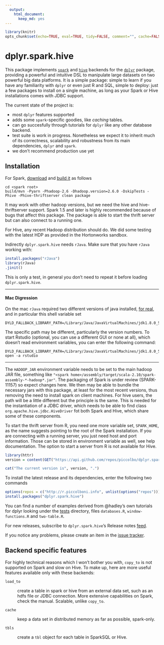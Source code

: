 ```yaml
---
  output:
    html_document:
      keep_md: yes
---
```

```r
library(knitr)
opts_chunk$set(echo=TRUE, eval=TRUE, tidy=FALSE, comment="", cache=FALSE, error=TRUE)
```


# dplyr.spark.hive

This package implements [`spark`](http://spark.apache.org/) and [`hive`](http://hive.apache.org) backends for the [`dplyr`](http://github.com/hadley/dplyr) package, providing a powerful and intuitive DSL to manipulate large datasets on two powerful big data platforms. It is a simple package: simple to learn if you have any familiarity with `dplyr` or even just R and SQL, simple to deploy: just a few packages to install on a single machine, as long as your Spark or Hive installations comes with JDBC support.

The current state of the project is:

 - most `dplyr` features supported
 - adds some `spark`-specific goodies, like *caching* tables.
 - can go succesfully through tutorials for `dplyr` like any other database backend. 
 - test suite is work in progress. Nonetheless we expect it to inherit much of its correctness, scalability and robustness from its main dependencies, `dplyr` and `spark`.
 - we don't recommend production use yet

## Installation

For Spark, [download](https://spark.apache.org/downloads.html) and [build it](https://spark.apache.org/docs/latest/building-spark.html) as follows

```
cd <spark root>
build/mvn -Pyarn -Phadoop-2.6 -Dhadoop.version=2.6.0 -DskipTests -Phive -Phive-thriftserver clean package
```

It may work with other hadoop versions, but we need the hive and hive-thriftserver support. Spark 1.5 and later is highly recommended because of bugs that affect this package. The package is able to start the thrift server but can also connect to a running one.

For Hive, any recent Hadoop distribution should do. We did some testing with the latest HDP as provided in the Hortonworks sandbox.

Indirectly `dplyr.spark.hive` needs `rJava`. Make sure that you have `rJava` working with:

```r
install.packages("rJava")
library(rJava)
.jinit()
```

This is only a test, in general you don't need to repeat it before loading `dplyr.spark.hive`.

----------------

#### Mac Digression

On the mac `rJava` required two different versions of java installed, [for real](http://andrewgoldstone.com/blog/2015/02/03/rjava/), and in particular this shell variable set

```
DYLD_FALLBACK_LIBRARY_PATH=/Library/Java/JavaVirtualMachines/jdk1.8.0_51.jdk/Contents/Home/jre/lib/server/
```
The specific path may be different, particularly the version numbers. To start Rstudio (optional, you can use a different GUI or none at all), which doesn't read environment variables, you can enter the following command:
```
DYLD_FALLBACK_LIBRARY_PATH=/Library/Java/JavaVirtualMachines/jdk1.8.0_51.jdk/Contents/Home/jre/lib/server/ open -a rstudio
```

----------------


The `HADOOP_JAR` environment variable needs to be set to the main hadoop JAR file, something like `"<spark home>/assembly/target/scala-2.10/spark-assembly-*-hadoop*.jar"`. The packaging of Spark is under review (SPARK-11157) so expect changes here. We then may be able to bundle the necessary jars with this package, at least for the most recent versions, thus removing the need to install spark on client machines. For hive users, the path will be a little different but the principle is the same. This is needed for the instantiation of  a JDBC driver, which needs to be able to find class `org.apache.hive.jdbc.HiveDriver` fot both Spark and Hive, which share some of these components.

To start the thrift server from R, you need one more variable set, `SPARK_HOME`, as the name suggests pointing to the root of the Spark installation. If you are connecting with a running server, you just need host and port information. Those can be stored in environment variable as well, see help documentation. The option to start a server from R is not available for Hive.

```r
library(httr)
version = content(GET("https://api.github.com/repos/piccolbo/dplyr.spark.hive/releases"))[[1]]$tag
```

```r
cat("The current version is", version, ".")
```

To install the latest release and its dependencies, enter the following two commands

```r
options(repos = c("http://r.piccolboni.info", unlist(options("repos"))))
install.packages("dplyr.spark.hive")
```

You can find a number of examples derived from @hadley's own tutorials for dplyr looking under the [tests](https://github.com/piccolbo/dplyr.spark.hive/tree/master/pkg/tests) directory, files `databases.R`, `window-functions.R` and `two-table.R`.

For new releases, subscribe to `dplyr.spark.hive`'s Release notes [feed](https://github.com/piccolbo/dplyr.spark.hive/releases.atom).

If you notice any problems, please create an item in the [issue tracker](http://github.com/piccolbo/dplyr.spark.hive/issues).


## Backend specific features

For highly technical reasons which I won't bother you with, `copy_to` is not supported on Spark and slow on Hive. To make up, here are  more useful features available only with these backends:

`load_to`

:    create a table in spark or hive from an external data set, such as an hdfs file or JDBC connection. More extensive capabilities on Spark, check the manual. Scalable, unlike `copy_to`.

`cache`

:    keep a data set in distributed memory as far as possible, spark-only.

`tbls`

:    create a `tbl` object for each table in SparkSQL or Hive.


